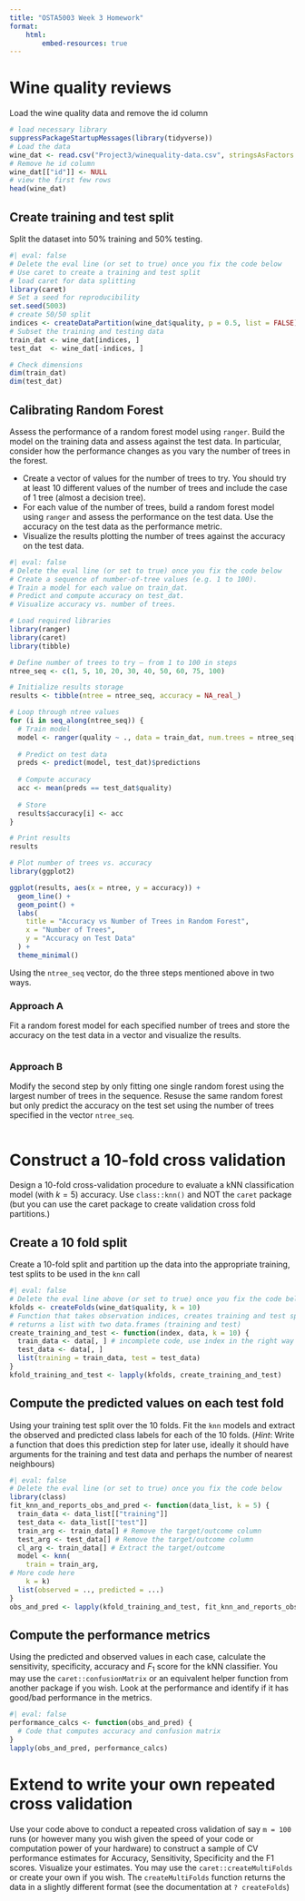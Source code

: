 ```yaml
---
title: "OSTA5003 Week 3 Homework"
format:
    html:
        embed-resources: true
---
```


# Wine quality reviews

Load the wine quality data and remove the id column

```r
# load necessary library
suppressPackageStartupMessages(library(tidyverse))
# Load the data
wine_dat <- read.csv("Project3/winequality-data.csv", stringsAsFactors = TRUE)
# Remove he id column
wine_dat[["id"]] <- NULL
# view the first few rows
head(wine_dat)
```

## Create training and test split

Split the dataset into 50% training and 50% testing.

```r
#| eval: false
# Delete the eval line (or set to true) once you fix the code below
# Use caret to create a training and test split
# load caret for data splitting
library(caret)
# Set a seed for reproducibility
set.seed(5003)
# create 50/50 split
indices <- createDataPartition(wine_dat$quality, p = 0.5, list = FALSE)
# Subset the training and testing data
train_dat <- wine_dat[indices, ]
test_dat  <- wine_dat[-indices, ]

# Check dimensions
dim(train_dat)
dim(test_dat)
```

## Calibrating Random Forest

Assess the performance of a random forest model using `ranger`. Build the model on the training data and assess against the test data. In particular, consider how the performance changes as you vary the number of trees in the forest.

* Create a vector of values for the number of trees to try. You should try at least 10 different values of the number of trees and include the case of 1 tree (almost a decision tree).
* For each value of the number of trees, build a random forest model using `ranger` and assess the performance on the test data. Use the accuracy on the test data as the performance metric.
* Visualize the results plotting the number of trees against the accuracy on the test data.

```r
#| eval: false
# Delete the eval line (or set to true) once you fix the code below
# Create a sequence of number-of-tree values (e.g. 1 to 100).
# Train a model for each value on train_dat.
# Predict and compute accuracy on test_dat.
# Visualize accuracy vs. number of trees.

# Load required libraries
library(ranger)
library(caret)
library(tibble)

# Define number of trees to try — from 1 to 100 in steps
ntree_seq <- c(1, 5, 10, 20, 30, 40, 50, 60, 75, 100)

# Initialize results storage
results <- tibble(ntree = ntree_seq, accuracy = NA_real_)

# Loop through ntree values
for (i in seq_along(ntree_seq)) {
  # Train model
  model <- ranger(quality ~ ., data = train_dat, num.trees = ntree_seq[i], probability = FALSE)
  
  # Predict on test data
  preds <- predict(model, test_dat)$predictions
  
  # Compute accuracy
  acc <- mean(preds == test_dat$quality)
  
  # Store
  results$accuracy[i] <- acc
}

# Print results
results

# Plot number of trees vs. accuracy
library(ggplot2)

ggplot(results, aes(x = ntree, y = accuracy)) +
  geom_line() +
  geom_point() +
  labs(
    title = "Accuracy vs Number of Trees in Random Forest",
    x = "Number of Trees",
    y = "Accuracy on Test Data"
  ) +
  theme_minimal()
```

Using the `ntree_seq` vector, do the three steps mentioned above in two ways.

### Approach A

Fit a random forest model for each specified number of trees and store the accuracy on the test data in a vector and visualize the results.

```r

```

### Approach B

Modify the second step by only fitting one single random forest using the largest number of trees in the sequence. Resuse the same random forest but only predict the accuracy on the test set using the number of trees specified in the vector `ntree_seq`.

```r

```

# Construct a 10-fold cross validation

Design a 10-fold cross-validation procedure to evaluate a kNN classification model (with $k=5$) accuracy. Use `class::knn()` and NOT the `caret` package (but you can use the caret package to create validation cross fold partitions.)

## Create a 10 fold split

Create a 10-fold split and partition up the data into the appropriate training, test splits to be used in the `knn` call

```r
#| eval: false
# Delete the eval line above (or set to true) once you fix the code below
kfolds <- createFolds(wine_dat$quality, k = 10)
# Function that takes observation indices, creates training and test split
# returns a list with two data.frames (training and test)
create_training_and_test <- function(index, data, k = 10) {
  train_data <- data[, ] # incomplete code, use index in the right way
  test_data <- data[, ]
  list(training = train_data, test = test_data)
}
kfold_training_and_test <- lapply(kfolds, create_training_and_test)
```

## Compute the predicted values on each test fold

Using your training test split over the 10 folds. Fit the `knn` models and extract the observed and predicted class labels for each of the 10 folds. (_Hint_: Write a function that does this prediction step for later use, ideally it should have arguments for the training and test data and perhaps the number of nearest neighbours)

```r
#| eval: false
# Delete the eval line (or set to true) once you fix the code below
library(class)
fit_knn_and_reports_obs_and_pred <- function(data_list, k = 5) {
  train_data <- data_list[["training"]]
  test_data <- data_list[["test"]]
  train_arg <- train_data[] # Remove the target/outcome column
  test_arg <- test_data[] # Remove the target/outcome column
  cl_arg <- train_data[] # Extract the target/outcome
  model <- knn(
    train = train_arg,
# More code here
    k = k)
  list(observed = .., predicted = ...)
}
obs_and_pred <- lapply(kfold_training_and_test, fit_knn_and_reports_obs_and_pred)
```

## Compute the performance metrics

Using the predicted and observed values in each case, calculate the sensitivity, specificity, accuracy and $F_1$ score for the kNN classifier. You may use the `caret::confusionMatrix` or an equivalent helper function from another package if you wish. Look at the performance and identify if it has good/bad performance in the metrics.

```r
#| eval: false
performance_calcs <- function(obs_and_pred) {
  # Code that computes accuracy and confusion matrix
}
lapply(obs_and_pred, performance_calcs)
```

# Extend to write your own repeated cross validation

Use your code above to conduct a repeated cross validation of say `m = 100` runs (or however many you wish given the speed of your code or computation power of your hardware) to construct a sample of CV performance estimates for Accuracy, Sensitivity, Specificity and the F1 scores. Visualize your estimates. You may use the `caret::createMultiFolds` or create your own if you wish. The `createMultiFolds` function returns the data in a slightly different format (see the documentation at `? createFolds`)

```r

```
